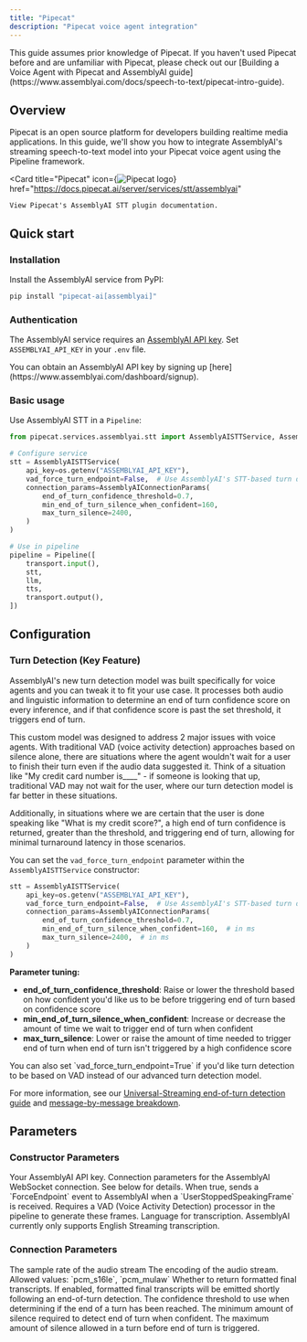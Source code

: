 ```yaml
---
title: "Pipecat"
description: "Pipecat voice agent integration"
---
```


<Note>
  This guide assumes prior knowledge of Pipecat. If you haven't used Pipecat before and are unfamiliar with Pipecat, please check out our [Building a Voice Agent with Pipecat and AssemblyAI guide](https://www.assemblyai.com/docs/speech-to-text/pipecat-intro-guide).
</Note>

## Overview

Pipecat is an open source platform for developers building realtime media applications. In this guide, we'll show you how to integrate AssemblyAI's streaming speech-to-text model into your Pipecat voice agent using the Pipeline framework.

<Card 
    title="Pipecat" 
    icon={<img src="https://assemblyaiassets.com/images/Pipecat.svg" alt="Pipecat logo"/>} 
    href="https://docs.pipecat.ai/server/services/stt/assemblyai"
>
    View Pipecat's AssemblyAI STT plugin documentation.
</Card>

## Quick start

### Installation

Install the AssemblyAI service from PyPI:

```bash
pip install "pipecat-ai[assemblyai]"
```

### Authentication

The AssemblyAI service requires an [AssemblyAI API key](https://www.assemblyai.com/docs/api-reference/overview#authorization). Set `ASSEMBLYAI_API_KEY` in your `.env` file.

<Tip>
  You can obtain an AssemblyAI API key by signing up
  [here](https://www.assemblyai.com/dashboard/signup).
</Tip>

### Basic usage

Use AssemblyAI STT in a `Pipeline`:

```python
from pipecat.services.assemblyai.stt import AssemblyAISTTService, AssemblyAIConnectionParams

# Configure service
stt = AssemblyAISTTService(
    api_key=os.getenv("ASSEMBLYAI_API_KEY"),
    vad_force_turn_endpoint=False,  # Use AssemblyAI's STT-based turn detection
    connection_params=AssemblyAIConnectionParams(
        end_of_turn_confidence_threshold=0.7,
        min_end_of_turn_silence_when_confident=160,
        max_turn_silence=2400,
    )
)

# Use in pipeline
pipeline = Pipeline([
    transport.input(),
    stt,
    llm,
    tts,
    transport.output(),
])
```

## Configuration

### Turn Detection (Key Feature)

AssemblyAI's new turn detection model was built specifically for voice agents and you can tweak it to fit your use case. It processes both audio and linguistic information to determine an end of turn confidence score on every inference, and if that confidence score is past the set threshold, it triggers end of turn.

This custom model was designed to address 2 major issues with voice agents. With traditional VAD (voice activity detection) approaches based on silence alone, there are situations where the agent wouldn't wait for a user to finish their turn even if the audio data suggested it. Think of a situation like "My credit card number is____" - if someone is looking that up, traditional VAD may not wait for the user, where our turn detection model is far better in these situations.

Additionally, in situations where we are certain that the user is done speaking like "What is my credit score?", a high end of turn confidence is returned, greater than the threshold, and triggering end of turn, allowing for minimal turnaround latency in those scenarios.

You can set the `vad_force_turn_endpoint` parameter within the `AssemblyAISTTService` constructor:

```python
stt = AssemblyAISTTService(
    api_key=os.getenv("ASSEMBLYAI_API_KEY"),
    vad_force_turn_endpoint=False,  # Use AssemblyAI's STT-based turn detection
    connection_params=AssemblyAIConnectionParams(
        end_of_turn_confidence_threshold=0.7,
        min_end_of_turn_silence_when_confident=160,  # in ms
        max_turn_silence=2400,  # in ms
    )
)
```

**Parameter tuning:**
- **end_of_turn_confidence_threshold**: Raise or lower the threshold based on how confident you'd like us to be before triggering end of turn based on confidence score
- **min_end_of_turn_silence_when_confident**: Increase or decrease the amount of time we wait to trigger end of turn when confident
- **max_turn_silence**: Lower or raise the amount of time needed to trigger end of turn when end of turn isn't triggered by a high confidence score

<Tip>
  You can also set `vad_force_turn_endpoint=True` if you'd like turn detection to be based on VAD instead of our advanced turn detection model.
</Tip>

For more information, see our [Universal-Streaming end-of-turn detection guide](https://www.assemblyai.com/docs/speech-to-text/universal-streaming#end-of-turn-detection) and [message-by-message breakdown](https://www.assemblyai.com/docs/speech-to-text/universal-streaming-messages-guide).

## Parameters

### Constructor Parameters

<ParamField path="api_key" type="str" required>
  Your AssemblyAI API key.
</ParamField>

<ParamField path="connection_params" type="AssemblyAIConnectionParams">
  Connection parameters for the AssemblyAI WebSocket connection. See below for
  details.
</ParamField>

<ParamField path="vad_force_turn_endpoint" type="bool" default="True">
  When true, sends a `ForceEndpoint` event to AssemblyAI when a
  `UserStoppedSpeakingFrame` is received. Requires a VAD (Voice Activity
  Detection) processor in the pipeline to generate these frames.
</ParamField>

<ParamField path="language" type="Language" default="Language.EN">
  Language for transcription. AssemblyAI currently only supports English
  Streaming transcription.
</ParamField>

### Connection Parameters

<ParamField path="sample_rate" type="int" default="16000">
  The sample rate of the audio stream
</ParamField>

<ParamField path="encoding" type="str" default="pcm_s16le">
  The encoding of the audio stream. Allowed values: `pcm_s16le`, `pcm_mulaw`
</ParamField>

<ParamField path="format_turns" type="bool" default="True">
  Whether to return formatted final transcripts. If enabled, formatted final
  transcripts will be emitted shortly following an end-of-turn detection.
</ParamField>

<ParamField path="end_of_turn_confidence_threshold" type="float" default="0.7">
  The confidence threshold to use when determining if the end of a turn has been
  reached.
</ParamField>

<ParamField path="min_end_of_turn_silence_when_confident" type="int"  default="160">
  The minimum amount of silence required to detect end of turn when confident.
</ParamField>

<ParamField path="max_turn_silence" type="int" default="2400">
  The maximum amount of silence allowed in a turn before end of turn is
  triggered.
</ParamField>